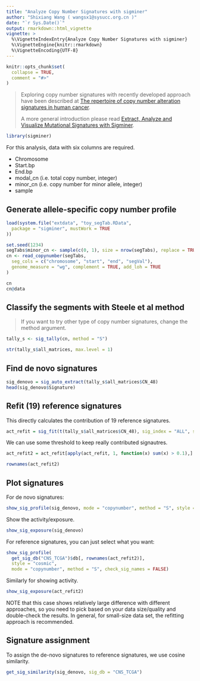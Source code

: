 ```yaml
---
title: "Analyze Copy Number Signatures with sigminer"
author: "Shixiang Wang ( wangsx1@sysucc.org.cn )"
date: "`r Sys.Date()`"
output: rmarkdown::html_vignette
vignette: >
  %\VignetteIndexEntry{Analyze Copy Number Signatures with sigminer}
  %\VignetteEngine{knitr::rmarkdown}
  %\VignetteEncoding{UTF-8}
---
```


```r
knitr::opts_chunk$set(
  collapse = TRUE,
  comment = "#>"
)
```

> Exploring copy number signatures with recently developed approach have been described at [The repertoire of copy number alteration signatures in human cancer](https://xsliulab.github.io/Pan-cancer_CNA_signature/).
>
> A more general introduction please read [Extract, Analyze and Visualize Mutational Signatures with Sigminer](https://shixiangwang.github.io/sigminer-book/index.html).

```r
library(sigminer)
```

For this analysis, data with six columns are required.

- Chromosome
- Start.bp
- End.bp
- modal_cn (i.e. total copy number, integer)
- minor_cn (i.e. copy number for minor allele, integer)
- sample

## Generate allele-specific copy number profile

```r
load(system.file("extdata", "toy_segTab.RData",
  package = "sigminer", mustWork = TRUE
))

set.seed(1234)
segTabs$minor_cn <- sample(c(0, 1), size = nrow(segTabs), replace = TRUE)
cn <- read_copynumber(segTabs,
  seg_cols = c("chromosome", "start", "end", "segVal"),
  genome_measure = "wg", complement = TRUE, add_loh = TRUE
)
```

```r
cn
cn@data
```

## Classify the segments with Steele et al method

> If you want to try other type of copy number signatures,
> change the method argument.

```r
tally_s <- sig_tally(cn, method = "S")

str(tally_s$all_matrices, max.level = 1)
```

## Find de novo signatures

```r
sig_denovo = sig_auto_extract(tally_s$all_matrices$CN_48)
head(sig_denovo$Signature)
```


## Refit (19) reference signatures

This directly calculates the contribution of 19 reference signatures.

```r
act_refit = sig_fit(t(tally_s$all_matrices$CN_48), sig_index = "ALL", sig_db = "CNS_TCGA")
```
We can use some threshold to keep really contributed signautres.

```r
act_refit2 = act_refit[apply(act_refit, 1, function(x) sum(x) > 0.1),]

rownames(act_refit2)
```

## Plot signatures

For de novo signatures:

```r
show_sig_profile(sig_denovo, mode = "copynumber", method = "S", style = "cosmic")
```

Show the activity/exposure.

```r
show_sig_exposure(sig_denovo)
```


For reference signatures, you can just select what you want:

```r
show_sig_profile(
  get_sig_db("CNS_TCGA")$db[, rownames(act_refit2)],
  style = "cosmic", 
  mode = "copynumber", method = "S", check_sig_names = FALSE)
```

Similarly for showing activity.

```r
show_sig_exposure(act_refit2)
```

NOTE that this case shows relatively large difference with different approaches,
so you need to pick based on your data size/quality and double-check the results.
In general, for small-size data set, the refitting approach is recommended.

## Signature assignment

To assign the de-novo signatures to reference signatures, we use cosine similarity.

```r
get_sig_similarity(sig_denovo, sig_db = "CNS_TCGA")
```

